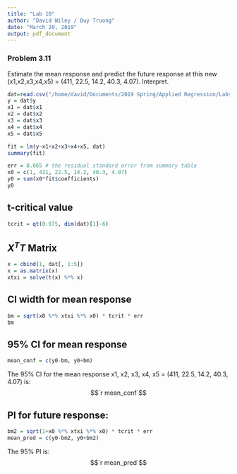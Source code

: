 ```yaml
---
title: "Lab 10"
author: "David Wiley / Duy Truong"
date: "March 20, 2019"
output: pdf_document
---
```


### Problem 3.11
Estimate the mean response and predict the future response at this new (x1,x2,x3,x4,x5) = (411, 22.5, 14.2, 40.3, 4.07). Interpret.

```r
dat=read.csv("/home/david/Documents/2019 Spring/Applied Regression/Labs_HW/Data_Sets2/Data Sets/Appendices/data-table-B7.csv", header = T)
y = dat$y
x1 = dat$x1
x2 = dat$x2
x3 = dat$x3
x4 = dat$x4
x5 = dat$x5

fit = lm(y~x1+x2+x3+x4+x5, dat)
summary(fit)
```


```r
err = 8.065 # the residual standard error from summary table
x0 = c(1, 411, 22.5, 14.2, 40.3, 4.07)
y0 = sum(x0*fit$coefficients)
y0
```

## t-critical value



```r
tcrit = qt(0.975, dim(dat)[1]-6)
```

## $X^{T}T$ Matrix


```r
x = cbind(1, dat[, 1:5])
x = as.matrix(x)
xtxi = solve(t(x) %*% x)
```

## CI width for mean response

```r
bm = sqrt(x0 %*% xtxi %*% x0) * tcrit * err
bm
```


## 95% CI for mean response

```r
mean_conf = c(y0-bm, y0+bm)
```

The 95% CI for the mean response x1, x2, x3, x4, x5 = (411, 22.5, 14.2, 40.3, 4.07) is: 
$$`r mean_conf`$$

## PI for future response:

```r
bm2 = sqrt(1+x0 %*% xtxi %*% x0) * tcrit * err
mean_pred = c(y0-bm2, y0+bm2)
```

The 95% PI is:
$$`r mean_pred`$$























